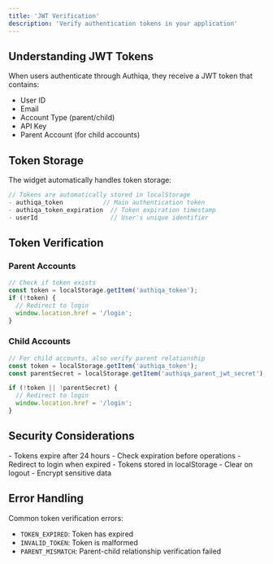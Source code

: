 ```yaml
---
title: 'JWT Verification'
description: 'Verify authentication tokens in your application'
---
```


## Understanding JWT Tokens

When users authenticate through Authiqa, they receive a JWT token that contains:
- User ID
- Email
- Account Type (parent/child)
- API Key
- Parent Account (for child accounts)

## Token Storage

The widget automatically handles token storage:
```javascript
// Tokens are automatically stored in localStorage
- authiqa_token           // Main authentication token
- authiqa_token_expiration  // Token expiration timestamp
- userId                    // User's unique identifier
```

## Token Verification

### Parent Accounts
```javascript
// Check if token exists
const token = localStorage.getItem('authiqa_token');
if (!token) {
  // Redirect to login
  window.location.href = '/login';
}
```

### Child Accounts
```javascript
// For child accounts, also verify parent relationship
const token = localStorage.getItem('authiqa_token');
const parentSecret = localStorage.getItem('authiqa_parent_jwt_secret');

if (!token || !parentSecret) {
  // Redirect to login
  window.location.href = '/login';
}
```

## Security Considerations

<CardGroup cols={2}>
  <Card title="Token Expiration" icon="clock">
    - Tokens expire after 24 hours
    - Check expiration before operations
    - Redirect to login when expired
  </Card>
  <Card title="Storage Security" icon="shield">
    - Tokens stored in localStorage
    - Clear on logout
    - Encrypt sensitive data
  </Card>
</CardGroup>

## Error Handling

Common token verification errors:
- `TOKEN_EXPIRED`: Token has expired
- `INVALID_TOKEN`: Token is malformed
- `PARENT_MISMATCH`: Parent-child relationship verification failed